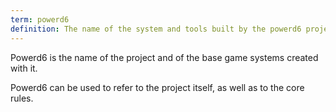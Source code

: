 ```yaml
---
term: powerd6
definition: The name of the system and tools built by the powerd6 project.
---
```


Powerd6 is the name of the project and of the base game systems created with it.

Powerd6 can be used to refer to the project itself, as well as to the core rules.